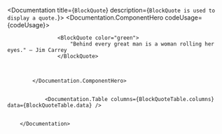 
<Documentation title={`BlockQuote`} description={`
            BlockQuote is used to display a quote.
        `}>
            <Documentation.ComponentHero codeUsage={codeUsage}>
               
                    <BlockQuote color="green">
                        "Behind every great man is a woman rolling her eyes." — Jim Carrey
                    </BlockQuote>
                    

              
            </Documentation.ComponentHero>
            
            
                <Documentation.Table columns={BlockQuoteTable.columns} data={BlockQuoteTable.data} />
           
        
        </Documentation>